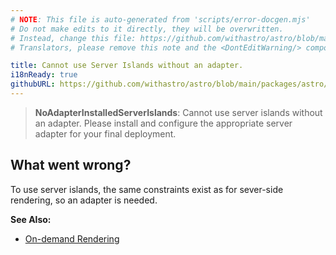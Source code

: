 ```yaml
---
# NOTE: This file is auto-generated from 'scripts/error-docgen.mjs'
# Do not make edits to it directly, they will be overwritten.
# Instead, change this file: https://github.com/withastro/astro/blob/main/packages/astro/src/core/errors/errors-data.ts
# Translators, please remove this note and the <DontEditWarning/> component.

title: Cannot use Server Islands without an adapter.
i18nReady: true
githubURL: https://github.com/withastro/astro/blob/main/packages/astro/src/core/errors/errors-data.ts
---
```


<DontEditWarning />


> **NoAdapterInstalledServerIslands**: Cannot use server islands without an adapter. Please install and configure the appropriate server adapter for your final deployment.

## What went wrong?
To use server islands, the same constraints exist as for sever-side rendering, so an adapter is needed.

**See Also:**
-  [On-demand Rendering](https://docs.astro.build/en/guides/on-demand-rendering/)


